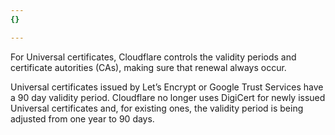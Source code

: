 ```yaml
---
{}

---
```


For Universal certificates, Cloudflare controls the validity periods and certificate autorities (CAs), making sure that renewal always occur.

Universal certificates issued by Let’s Encrypt or Google Trust Services have a 90 day validity period. Cloudflare no longer uses DigiCert for newly issued Universal certificates and, for existing ones, the validity period is being adjusted from one year to 90 days.
